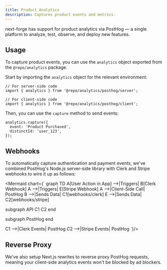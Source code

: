 ```yaml
---
title: Product Analytics
description: Captures product events and metrics.
---
```


next-forge has support for product analytics via PostHog — a single platform to analyze, test, observe, and deploy new features.

## Usage

To capture product events, you can use the `analytics` object exported from the `@repo/analytics` package.

Start by importing the `analytics` object for the relevant environment:

```tsx
// For server-side code
import { analytics } from '@repo/analytics/posthog/server';

// For client-side code
import { analytics } from '@repo/analytics/posthog/client';
```

Then, you can use the `capture` method to send events:

```tsx
analytics.capture({
  event: 'Product Purchased',
  distinctId: 'user_123',
});
```

## Webhooks

To automatically capture authentication and payment events, we've combined PostHog's Node.js server-side library with Clerk and Stripe webhooks to wire it up as follows:

<Mermaid chart={`
graph TD
  A[User Action in App] -->|Triggers| B[Clerk Webhook]
  A -->|Triggers| E[Stripe Webhook]
  A -->|Client-Side Call| PostHog
  B -->|Sends Data| C1[webhooks/clerk]
  E -->|Sends Data| C2[webhooks/stripe]

  subgraph API
    C1
    C2
  end

  subgraph PostHog
  end

  C1 -->|Clerk Events| PostHog
  C2 -->|Stripe Events| PostHog
`}/>

## Reverse Proxy

We've also setup Next.js rewrites to reverse proxy PostHog requests, meaning your client-side analytics events won't be blocked by ad blockers.
